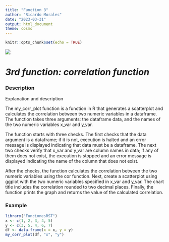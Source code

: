 ```yaml
---
title: "Function 3"
author: "Ricardo Morales"
date: "2023-03-31"
output: html_document
theme: cosmo
---
```


```r
knitr::opts_chunk$set(echo = TRUE)
```

![](images/640px-Logotipo_Ikiam-10.png)

# ***3rd function: correlation function***

### Description

Explanation and description

The my_corr_plot function is a function in R that generates a scatterplot and calculates the correlation between two numeric variables in a dataframe. The function takes three arguments: the dataframe data, and the names of the two numeric variables x_var and y_var.

The function starts with three checks. The first checks that the data argument is a dataframe; if it is not, execution is halted and an error message is displayed indicating that data must be a dataframe. The next two checks verify that x_var and y_var are column names in data; if any of them does not exist, the execution is stopped and an error message is displayed indicating the name of the column that does not exist.

After the checks, the function calculates the correlation between the two numeric variables using the cor function. Next, create a scatterplot using ggplot with the two numeric variables specified in x_var and y_var. The chart title includes the correlation rounded to two decimal places. Finally, the function prints the graph and returns the value of the calculated correlation.

### Example

```r
library("FuncionesRST")
x <- c(1, 2, 3, 4, 5)
y <- c(3, 5, 4, 6, 7)
df <- data.frame(x = x, y = y)
my_corr_plot(df, "x", "y")
```
